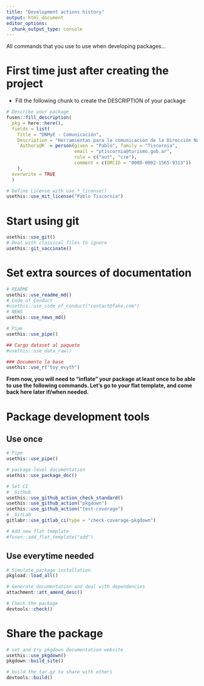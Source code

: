 ```yaml
---
title: "Development actions history"
output: html_document
editor_options: 
  chunk_output_type: console
---
```


All commands that you use to use when developing packages...

# First time just after creating the project

- Fill the following chunk to create the DESCRIPTION of your package

```r
# Describe your package
fusen::fill_description(
  pkg = here::here(),
  fields = list(
    Title = "DNMyE - Comunicación",
    Description = "Herramientas para la comunicación de la Dirección Nacional de Mercados y Estadística.",
    `Authors@R` = person(given = "Pablo", family = "Tiscornia", 
                         email = "ptiscornia@turismo.gob.ar", 
                         role = c("aut", "cre"), 
                         comment = c(ORCID = "0000-0002-1565-9313"))
    ),
  overwrite = TRUE
  )

# Define License with use_*_license()
usethis::use_mit_license("Pablo Tiscornia")
```

# Start using git

```r
usethis::use_git()
# Deal with classical files to ignore
usethis::git_vaccinate()
```

# Set extra sources of documentation

```r
# README
usethis::use_readme_md()
# Code of Conduct
#usethis::use_code_of_conduct("contact@fake.com")
# NEWS
usethis::use_news_md()

# Pipe
usethis::use_pipe()
```


```r
## Cargo dataset al paquete
#usethis::use_data_raw()

### Documento la base
usethis::use_r("toy_evyth")
```
**From now, you will need to "inflate" your package at least once to be able to use the following commands. Let's go to your flat template, and come back here later if/when needed.**



# Package development tools
## Use once

```r
# Pipe
usethis::use_pipe()

# package-level documentation
usethis::use_package_doc()

# Set CI
# _GitHub
usethis::use_github_action_check_standard()
usethis::use_github_action("pkgdown")
usethis::use_github_action("test-coverage")
# _GitLab
gitlabr::use_gitlab_ci(type = "check-coverage-pkgdown")

# Add new flat template
#fusen::add_flat_template("add")
```

## Use everytime needed

```r
# Simulate package installation
pkgload::load_all()

# Generate documentation and deal with dependencies
attachment::att_amend_desc()

# Check the package
devtools::check()
```

# Share the package

```r
# set and try pkgdown documentation website
usethis::use_pkgdown()
pkgdown::build_site()

# build the tar.gz to share with others
devtools::build()
```

